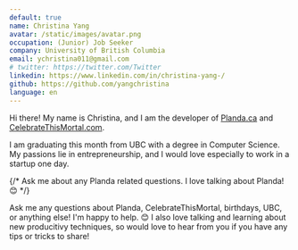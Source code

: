 ```yaml
---
default: true
name: Christina Yang
avatar: /static/images/avatar.png
occupation: (Junior) Job Seeker
company: University of British Columbia
email: ychristina011@gmail.com
# twitter: https://twitter.com/Twitter
linkedin: https://www.linkedin.com/in/christina-yang-/
github: https://github.com/yangchristina
language: en
---
```


Hi there! My name is Christina, and I am the developer of [Planda.ca](https://planda.ca) and [CelebrateThisMortal.com](https://celebratethismortal.com/).

I am graduating this month from UBC with a degree in Computer Science. My passions lie in entrepreneurship, and I would love especially to work in a startup one day.

{/* Ask me about any Planda related questions. I love talking about Planda! &#128522; */}

Ask me any questions about Planda, CelebrateThisMortal, birthdays, UBC, or anything else! I'm happy to help. &#128522;
I also love talking and learning about new producitivy techniques, so would love to hear from you if you have any tips or tricks to share!
